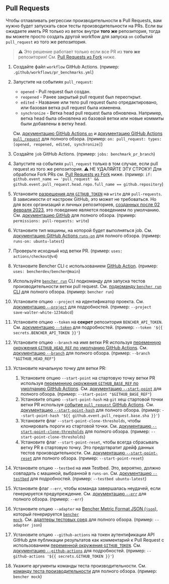 
## Pull Requests

Чтобы отлавливать регрессии производительности в Pull Requests, вам нужно будет запускать свои тесты производительности на PRs.
Если вы ожидаете иметь PR только из веток внутри **того же** репозитория,
тогда вы можете просто создать другой workflow для запуска `on` событий `pull_request` из того же репозитория.

> ⚠️ Это решение работает только если все PR из **того же** репозитория!
> См. [Pull Requests из Fork][pull requests from forks] ниже.

<PullRequestsCode />

1. Создайте файл `workflow` GitHub Actions.
   (пример: `.github/workflows/pr_benchmarks.yml`)
2. Запустите на событиях `pull_request`:
   - `opened` - Pull request был создан.
   - `reopened` - Ранее закрытый pull request был переоткрыт.
   - `edited` - Название или тело pull request было отредактировано, или базовая ветка pull request была изменена.
   - `synchronize` - Ветка head pull request была обновлена.
   Например, ветка head была обновлена из базовой ветки или новые коммиты были добавлены в ветку head.

   См. [документацию GitHub Actions `on`][github actions on]
   и [документацию GitHub Actions `pull_request`][github action pull_request] для полного обзора.
   (пример: `on: pull_request: types: [opened, reopened, edited, synchronize]`)
3. Создайте `job` GitHub Actions.
   (пример: `jobs: benchmark_pr_branch`)
4. Запустите на событиях `pull_request` только в том случае, если pull request из того же репозитория.
   ⚠️ НЕ УДАЛЯЙТЕ ЭТУ СТРОКУ!
   Для обработки Fork PRs см. [Pull Requests из Fork][pull requests from forks] ниже.
   (пример: `if: github.event_name == 'pull_request' && github.event.pull_request.head.repo.full_name == github.repository`)
5. Установите [разрешения для `GITHUB_TOKEN`][github token permissions]
   на `write` для `pull-requests`.
   В зависимости от настроек GitHub, это может не требоваться.
   Но для всех организаций и личных репозиториев,
   [созданных после 02 февраля 2023][github token read only],
   это поведение является поведением по умолчанию.
   См. [документацию GitHub][github token permissions security]
   для полного обзора.
   (пример: `permissions: pull-requests: write`)
6. Установите тип машины, на которой будет выполняться job.
   См. [документацию GitHub Actions `runs-on`][github actions runs-on]
   для полного обзора.
   (пример: `runs-on: ubuntu-latest`)
7. Проверьте исходный код ветки PR.
   (пример: `uses: actions/checkout@v4`)
8. Установите Bencher CLI с использованием [GitHub Action][bencher cli github action].
   (пример: `uses: bencherdev/bencher@main`)
9. Используйте <code><a href="/ru/docs/explanation/bencher-run/">bencher run</a></code> CLI подкоманду
   для запуска тестов производительности ветки pull request.
   См. [подкоманду `bencher run` CLI][bencher run] для полного обзора.
   (пример: `bencher run`)
10. Установите опцию `--project` на идентификатор проекта.
    См. [документацию `--project`][project option] для подробностей.
    (пример: `--project save-walter-white-1234abcd`)
11. Установите опцию `--token` на **секрет** репозитория `BENCHER_API_TOKEN`.
    См. [документацию `--token`][token option] для подробностей.
    (пример: `--token '${{ secrets.BENCHER_API_TOKEN }}'`)
12. Установите опцию `--branch` на имя ветки PR
    используя [переменную окружения `GITHUB_HEAD_REF` по умолчанию GitHub Actions][github default environment variables].
    См. [документацию `--branch`][branch option] для полного обзора.
    (пример: `--branch "$GITHUB_HEAD_REF"`)
13. Установите начальную точку для ветки PR:
    1. Установите опцию `--start-point` на стартовую точку ветки PR
    используя [переменную окружения `GITHUB_BASE_REF` по умолчанию GitHub Actions][github default environment variables].
    См. [документацию `--start-point`][start point] для полного обзора.
    (пример: `--start-point "$GITHUB_BASE_REF"`)
    2. Установите опцию `--start-point-hash` на `git` хеш стартовой точки ветки PR
    используя [событие `pull_request` GitHub Actions][github action pull_request].
    См. [документацию `--start-point-hash`][start point hash] для полного обзора.
    (пример: `--start-point-hash '${{ github.event.pull_request.base.sha }}'`)
    3. Установите флаг `--start-point-clone-thresholds`, чтобы клонировать пороги из стартовой точки.
    См. [документацию `--start-point-clone-thresholds`][start point clone thresholds] для полного обзора.
    (пример: `--start-point-clone-thresholds`)
    4. Установите флаг `--start-point-reset`, чтобы всегда сбрасывать ветку PR в стартовую точку.
    Это предотвратит дрейф данных тестов производительности.
    См. [документацию `--start-point-reset`][start point reset] для полного обзора.
    (пример: `--start-point-reset`)
14. Установите опцию `--testbed` на имя Testbed.
    Это, вероятно, должно совпадать с машиной, выбранной в `runs-on`.
    См. [документацию `--testbed`][testbed option] для подробностей.
    (пример: `--testbed ubuntu-latest`)
15. Установите флаг `--err`, чтобы команда завершалась неудачей, если генерируется предупреждение.
   См. [документацию `--err`][alert err] для полного обзора.
   (пример: `--err`)
16. Установите опцию `--adapter` на [Bencher Metric Format JSON (`json`)][bmf], который генерируется <code><a href="/ru/docs/reference/bencher-metric-format/#bencher-mock">bencher mock</a></code>.
   См. [адаптеры тестовых сред][adapter json] для полного обзора.
   (пример: `--adapter json`)
17. Установите опцию `--github-actions` на токен аутентификации API GitHub для публикации результатов как комментарий к Pull Request с использованием
    [переменной окружения `GITHUB_TOKEN`][github token].
    См. [документацию `--github-actions`][github actions option] для подробностей.
    (пример: `--github-actions '${{ secrets.GITHUB_TOKEN }}'`)
18. Укажите аргументы команды теста производительности.
    См. [команду теста производительности][command argument] для полного обзора.
    (пример: `bencher mock`)

<PullRequestsClosed />

[github actions on]: https://docs.github.com/ru/actions/using-workflows/workflow-syntax-for-github-actions#on
[github action pull_request]: https://docs.github.com/ru/webhooks/webhook-events-and-payloads#pull_request
[github token permissions]: https://docs.github.com/ru/actions/using-jobs/assigning-permissions-to-jobs#setting-the-github_token-permissions-for-a-specific-job
[github token read only]: https://github.blog/changelog/2023-02-02-github-actions-updating-the-default-github_token-permissions-to-read-only/
[github token permissions security]: https://docs.github.com/ru/actions/security-guides/automatic-token-authentication#modifying-the-permissions-for-the-github_token
[github actions runs-on]: https://docs.github.com/ru/actions/using-workflows/workflow-syntax-for-github-actions#jobsjob_idruns-on
[bencher cli github action]: https://github.com/marketplace/actions/bencher-cli
[github default environment variables]: https://docs.github.com/ru/actions/writing-workflows/choosing-what-your-workflow-does/store-information-in-variables
[github token]: https://docs.github.com/ru/actions/security-guides/automatic-token-authentication

[bencher run]: /ru/docs/explanation/bencher-run/
[project option]: /ru/docs/explanation/bencher-run/#--project-project
[token option]: /ru/docs/explanation/bencher-run/#--token-token
[branch option]: /ru/docs/explanation/branch-selection/#--branch-branch
[start point]: /ru/docs/explanation/branch-selection/#--start-point-branch
[start point hash]: /ru/docs/explanation/branch-selection/#--start-point-hash-hash
[start point clone thresholds]: /ru/docs/explanation/branch-selection/#--start-point-clone-thresholds
[start point reset]: /ru/docs/explanation/branch-selection/#--start-point-reset
[testbed option]: /ru/docs/explanation/bencher-run/#--testbed-testbed
[alert err]: /ru/docs/explanation/thresholds/#--err
[bmf]: /ru/docs/reference/bencher-metric-format/
[adapter json]: /ru/docs/explanation/adapters/#-json
[github actions option]: /ru/docs/explanation/bencher-run/#--github-actions-github_token
[command argument]: /ru/docs/explanation/bencher-run/#benchmark-command

[pull requests from forks]: #pull-requests-from-forks
